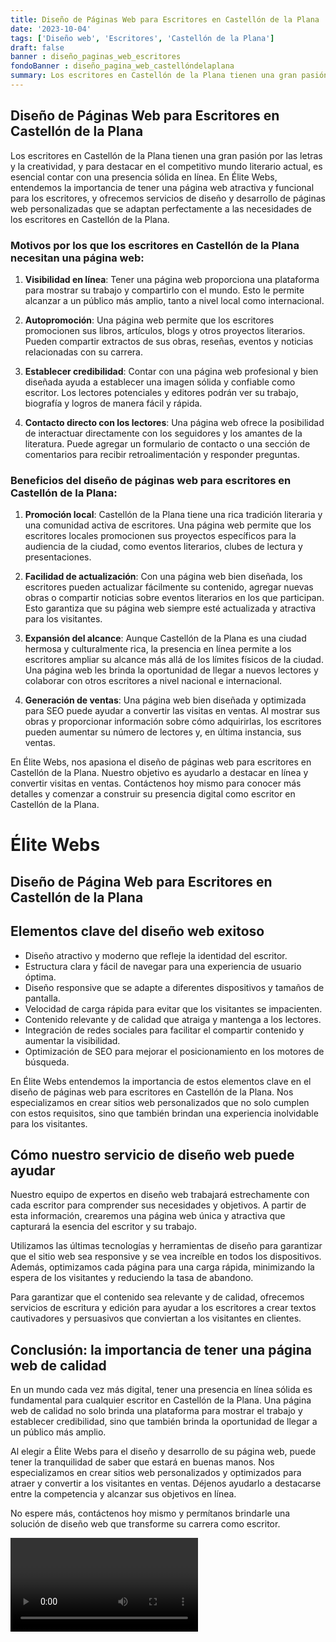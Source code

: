 ```yaml
---
title: Diseño de Páginas Web para Escritores en Castellón de la Plana
date: '2023-10-04'
tags: ['Diseño web', 'Escritores', 'Castellón de la Plana']
draft: false
banner : diseño_paginas_web_escritores
fondoBanner : diseño_pagina_web_castellóndelaplana
summary: Los escritores en Castellón de la Plana tienen una gran pasión por las letras y la creatividad, y para destacar en el competitivo mundo literario actual, es esencial contar con una presencia sólida en línea. En Élite Webs, entendemos la importancia de tener una página web atractiva y funcional para los escritores, y ofrecemos servicios de diseño y desarrollo de páginas web personalizadas que se adaptan perfectamente a las necesidades de los escritores en Castellón de la Plana.
---
```


## Diseño de Páginas Web para Escritores en Castellón de la Plana

Los escritores en Castellón de la Plana tienen una gran pasión por las letras y la creatividad, y para destacar en el competitivo mundo literario actual, es esencial contar con una presencia sólida en línea. En Élite Webs, entendemos la importancia de tener una página web atractiva y funcional para los escritores, y ofrecemos servicios de diseño y desarrollo de páginas web personalizadas que se adaptan perfectamente a las necesidades de los escritores en Castellón de la Plana.

### Motivos por los que los escritores en Castellón de la Plana necesitan una página web:

1. **Visibilidad en línea**: Tener una página web proporciona una plataforma para mostrar su trabajo y compartirlo con el mundo. Esto le permite alcanzar a un público más amplio, tanto a nivel local como internacional.

2. **Autopromoción**: Una página web permite que los escritores promocionen sus libros, artículos, blogs y otros proyectos literarios. Pueden compartir extractos de sus obras, reseñas, eventos y noticias relacionadas con su carrera.

3. **Establecer credibilidad**: Contar con una página web profesional y bien diseñada ayuda a establecer una imagen sólida y confiable como escritor. Los lectores potenciales y editores podrán ver su trabajo, biografía y logros de manera fácil y rápida.

4. **Contacto directo con los lectores**: Una página web ofrece la posibilidad de interactuar directamente con los seguidores y los amantes de la literatura. Puede agregar un formulario de contacto o una sección de comentarios para recibir retroalimentación y responder preguntas.

### Beneficios del diseño de páginas web para escritores en Castellón de la Plana:

1. **Promoción local**: Castellón de la Plana tiene una rica tradición literaria y una comunidad activa de escritores. Una página web permite que los escritores locales promocionen sus proyectos específicos para la audiencia de la ciudad, como eventos literarios, clubes de lectura y presentaciones.

2. **Facilidad de actualización**: Con una página web bien diseñada, los escritores pueden actualizar fácilmente su contenido, agregar nuevas obras o compartir noticias sobre eventos literarios en los que participan. Esto garantiza que su página web siempre esté actualizada y atractiva para los visitantes.

3. **Expansión del alcance**: Aunque Castellón de la Plana es una ciudad hermosa y culturalmente rica, la presencia en línea permite a los escritores ampliar su alcance más allá de los límites físicos de la ciudad. Una página web les brinda la oportunidad de llegar a nuevos lectores y colaborar con otros escritores a nivel nacional e internacional.

4. **Generación de ventas**: Una página web bien diseñada y optimizada para SEO puede ayudar a convertir las visitas en ventas. Al mostrar sus obras y proporcionar información sobre cómo adquirirlas, los escritores pueden aumentar su número de lectores y, en última instancia, sus ventas.

En Élite Webs, nos apasiona el diseño de páginas web para escritores en Castellón de la Plana. Nuestro objetivo es ayudarlo a destacar en línea y convertir visitas en ventas. Contáctenos hoy mismo para conocer más detalles y comenzar a construir su presencia digital como escritor en Castellón de la Plana.

<GifSeo />

<Cta />

Élite Webs
==============
Diseño de Página Web para Escritores en Castellón de la Plana
-------------------------------------------------------------

## Elementos clave del diseño web exitoso

- Diseño atractivo y moderno que refleje la identidad del escritor.
- Estructura clara y fácil de navegar para una experiencia de usuario óptima.
- Diseño responsive que se adapte a diferentes dispositivos y tamaños de pantalla.
- Velocidad de carga rápida para evitar que los visitantes se impacienten.
- Contenido relevante y de calidad que atraiga y mantenga a los lectores.
- Integración de redes sociales para facilitar el compartir contenido y aumentar la visibilidad.
- Optimización de SEO para mejorar el posicionamiento en los motores de búsqueda.

En Élite Webs entendemos la importancia de estos elementos clave en el diseño de páginas web para escritores en Castellón de la Plana. Nos especializamos en crear sitios web personalizados que no solo cumplen con estos requisitos, sino que también brindan una experiencia inolvidable para los visitantes.

## Cómo nuestro servicio de diseño web puede ayudar

Nuestro equipo de expertos en diseño web trabajará estrechamente con cada escritor para comprender sus necesidades y objetivos. A partir de esta información, crearemos una página web única y atractiva que capturará la esencia del escritor y su trabajo.

Utilizamos las últimas tecnologías y herramientas de diseño para garantizar que el sitio web sea responsive y se vea increíble en todos los dispositivos. Además, optimizamos cada página para una carga rápida, minimizando la espera de los visitantes y reduciendo la tasa de abandono.

Para garantizar que el contenido sea relevante y de calidad, ofrecemos servicios de escritura y edición para ayudar a los escritores a crear textos cautivadores y persuasivos que conviertan a los visitantes en clientes.

## Conclusión: la importancia de tener una página web de calidad

En un mundo cada vez más digital, tener una presencia en línea sólida es fundamental para cualquier escritor en Castellón de la Plana. Una página web de calidad no solo brinda una plataforma para mostrar el trabajo y establecer credibilidad, sino que también brinda la oportunidad de llegar a un público más amplio.

Al elegir a Élite Webs para el diseño y desarrollo de su página web, puede tener la tranquilidad de saber que estará en buenas manos. Nos especializamos en crear sitios web personalizados y optimizados para atraer y convertir a los visitantes en ventas. Déjenos ayudarlo a destacarse entre la competencia y alcanzar sus objetivos en línea.

No espere más, contáctenos hoy mismo y permítanos brindarle una solución de diseño web que transforme su carrera como escritor.

<Video />

<CtaBot job='Escritores' city='Castellón de la Plana'/>

<Gmaps query='Castellón de la Plana+españa+maps' />